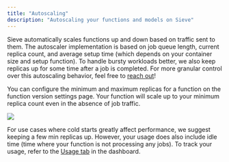 ```yaml
---
title: "Autoscaling"
description: "Autoscaling your functions and models on Sieve"
---
```


Sieve automatically scales functions up and down based on traffic sent to them. The autoscaler implementation is based on job queue length, current replica count, and average setup time (which depends on your container size and setup function). To handle bursty workloads better, we also keep replicas up for some time after a job is completed. For more granular control over this autoscaling behavior, feel free to [reach out](https://discord.com/invite/Pnh97rvRtD)!

You can configure the minimum and maximum replicas for a function on the function version settings page. Your function will scale up to your minimum replica count even in the absence of job traffic.

![](https://storage.googleapis.com/sieve-public-data/assets/autoscaling.png)

For use cases where cold starts greatly affect performance, we suggest keeping a few min replicas up. However, your usage does also include idle time (time where your function is not processing any jobs). To track your usage, refer to the [Usage tab](https://sievedata.com/dashboard/usage) in the dashboard.
